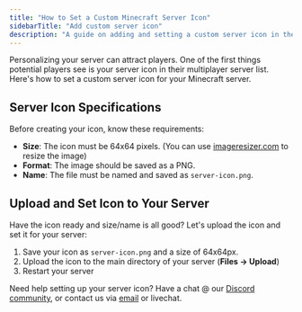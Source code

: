 ```yaml
---
title: "How to Set a Custom Minecraft Server Icon"
sidebarTitle: "Add custom server icon"
description: "A guide on adding and setting a custom server icon in the Minecraft server list"
---
```


Personalizing your server can attract players. One of the first things potential players see is your server icon in their multiplayer server list.
Here's how to set a custom server icon for your Minecraft server.

## Server Icon Specifications
Before creating your icon, know these requirements:

- **Size**: The icon must be 64x64 pixels. (You can use [imageresizer.com](https://imageresizer.com/) to resize the image)
- **Format**: The image should be saved as a PNG.
- **Name**: The file must be named and saved as `server-icon.png`.

## Upload and Set Icon to Your Server

Have the icon ready and size/name is all good? Let's upload the icon and set it for your server:

1. Save your icon as `server-icon.png` and a size of 64x64px.
2. Upload the icon to the main directory of your server (**Files -> Upload**)
3. Restart your server

Need help setting up your server icon? Have a chat @ our [Discord community](https://discord.gg/compute), or contact us via [email](mailto:support@octant.gg) or livechat.